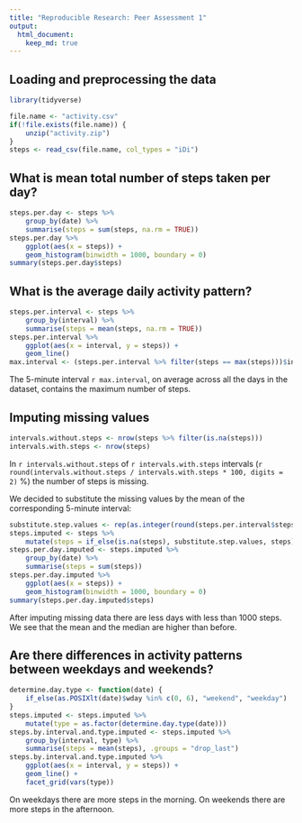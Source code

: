 ```yaml
---
title: "Reproducible Research: Peer Assessment 1"
output:
  html_document:
    keep_md: true
---
```


## Loading and preprocessing the data

```r
library(tidyverse)

file.name <- "activity.csv"
if(!file.exists(file.name)) {
    unzip("activity.zip")
}
steps <- read_csv(file.name, col_types = "iDi")
```

## What is mean total number of steps taken per day?

```r
steps.per.day <- steps %>%
    group_by(date) %>%
    summarise(steps = sum(steps, na.rm = TRUE))
steps.per.day %>%
    ggplot(aes(x = steps)) +
    geom_histogram(binwidth = 1000, boundary = 0)
summary(steps.per.day$steps)
```



## What is the average daily activity pattern?

```r
steps.per.interval <- steps %>%
    group_by(interval) %>%
    summarise(steps = mean(steps, na.rm = TRUE))
steps.per.interval %>%
    ggplot(aes(x = interval, y = steps)) +
    geom_line()
max.interval <- (steps.per.interval %>% filter(steps == max(steps)))$interval
```

The 5-minute interval `r max.interval`, on average across all the days in the dataset, contains the maximum number of steps.

## Imputing missing values

```r
intervals.without.steps <- nrow(steps %>% filter(is.na(steps)))
intervals.with.steps <- nrow(steps)
```

In `r intervals.without.steps` of `r intervals.with.steps` intervals (`r round(intervals.without.steps / intervals.with.steps * 100, digits = 2)` %) the number of steps is missing.

We decided to substitute the missing values by the mean of the corresponding 5-minute interval:

```r
substitute.step.values <- rep(as.integer(round(steps.per.interval$steps)), 61)
steps.imputed <- steps %>%
    mutate(steps = if_else(is.na(steps), substitute.step.values, steps))
steps.per.day.imputed <- steps.imputed %>%
    group_by(date) %>%
    summarise(steps = sum(steps))
steps.per.day.imputed %>%
    ggplot(aes(x = steps)) +
    geom_histogram(binwidth = 1000, boundary = 0)
summary(steps.per.day.imputed$steps)
```

After imputing missing data there are less days with less than 1000 steps.
We see that the mean and the median are higher than before.

## Are there differences in activity patterns between weekdays and weekends?

```r
determine.day.type <- function(date) {
    if_else(as.POSIXlt(date)$wday %in% c(0, 6), "weekend", "weekday")
}
steps.imputed <- steps.imputed %>%
    mutate(type = as.factor(determine.day.type(date)))
steps.by.interval.and.type.imputed <- steps.imputed %>%
    group_by(interval, type) %>%
    summarise(steps = mean(steps), .groups = "drop_last")
steps.by.interval.and.type.imputed %>%
    ggplot(aes(x = interval, y = steps)) +
    geom_line() +
    facet_grid(vars(type))
```

On weekdays there are more steps in the morning.
On weekends there are more steps in the afternoon.

